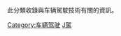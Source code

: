 此分類收錄與车辆駕駛技術有關的資訊。
{{Commonscat|Driving techniques}}

[[Category:车辆驾驶|Category:车辆驾驶]]
[[Category:技巧|J駕]]